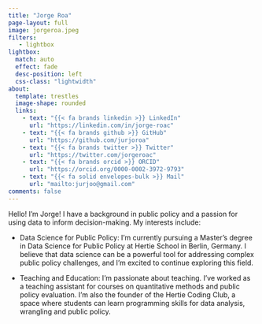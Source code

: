 ```yaml
---
title: "Jorge Roa"
page-layout: full
image: jorgeroa.jpeg
filters:
   - lightbox
lightbox: 
  match: auto
  effect: fade
  desc-position: left
  css-class: "lightwidth"
about:
  template: trestles
  image-shape: rounded
  links:
    - text: "{{< fa brands linkedin >}} LinkedIn"
      url: "https://linkedin.com/in/jorge-roac"
    - text: "{{< fa brands github >}} GitHub"
      url: "https://github.com/jurjoroa"
    - text: "{{< fa brands twitter >}} Twitter"
      url: "https://twitter.com/jorgeroac"
    - text: "{{< fa brands orcid >}} ORCID"
      url: "https://orcid.org/0000-0002-3972-9793"
    - text: "{{< fa solid envelopes-bulk >}} Mail"
      url: "mailto:jurjoo@gmail.com"
comments: false
---
```



Hello! I'm Jorge! I have a background in public policy and a passion for using data to inform decision-making. My interests include:

- Data Science for Public Policy: I'm currently pursuing a Master's degree in Data Science for Public Policy at Hertie School in Berlin, Germany. I believe that data science can be a powerful tool for addressing complex public policy challenges, and I'm excited to continue exploring this field.

- Teaching and Education: I'm passionate about teaching. I've worked as a teaching assistant for courses on quantitative methods and public policy evaluation. I'm also the founder of the Hertie Coding Club, a space where students can learn programming skills for data analysis, wrangling and public policy.



